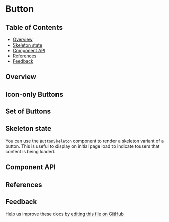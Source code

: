 
# Button

<!-- START doctoc generated TOC please keep comment here to allow auto update -->
<!-- DON'T EDIT THIS SECTION, INSTEAD RE-RUN doctoc TO UPDATE -->

## Table of Contents

- [Overview](#overview)
- [Skeleton state](#skeleton-state)
- [Component API](#component-api)
- [References](#references)
- [Feedback](#feedback)

<!-- END doctoc generated TOC please keep comment here to allow auto update -->

## Overview

<!--
This should include the default use-case(s) for a component, at most 2.
This should be the most common way the component is used.
It should summarize what this common is for and provide snippets for how
to accomplish these common use-cases
-->

<Preview>
  <Story id="button--default" />
</Preview>

## Icon-only Buttons

<Preview>
  <Story id="button--icon-button" />
</Preview>

## Set of Buttons

<Preview>
  <Story id="button--set-of-buttons" />
</Preview>

## Skeleton state

<!--
Each use-case of this component becomes its own section. For example,
if an accordion had a skeleton then you would name this section Skeleton.

If the component had a specific piece of functionality or behavior, like
how you can sort with a Data Table, then Sorting would be the name of this
section.

This section should include an explainer for the use-case and when to use it,
along with a code snippet that someone could bring into their project.
-->

You can use the `ButtonSkeleton` component to render a skeleton variant of a
button. This is useful to display on initial page load to indicate tousers that
content is being loaded.

<Preview>
  <Story id="button--skeleton" />
</Preview>

## Component API

<Props />

## References

<!--
A place for references, links, or a way clarify points made earlier
in the documentation.
-->

## Feedback

Help us improve these docs by
[editing this file on GitHub](https://github.com/carbon-design-system/carbon/edit/master/packages/react/src/components/Accordion/Accordion.stories.mdx)
